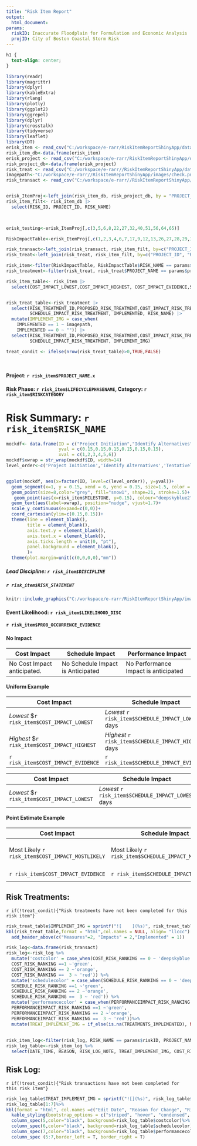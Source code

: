 ```yaml
---
title: "Risk Item Report"
output:
  html_document:
params:
  riskID: Inaccurate Floodplain for Formulation and Economic Analysis
  projID: City of Boston Coastal Storm Risk
---
```


```css
h1 {
  text-align: center;
}
```

```r
library(readr) 
library(magrittr) 
library(dplyr) 
library(kableExtra) 
library(rlang)
library(plotly)
library(ggplot2)
library(ggrepel)
library(dplyr)
library(crosstalk)
library(tidyverse)
library(leaflet)
library(DT)
erisk_item <- read_csv("C:/workspace/e-rarr/RiskItemReportShinyApp/data/RiskItem_FullView_Update.csv")
risk_item_db<-data.frame(erisk_item)
erisk_project <- read_csv("C:/workspace/e-rarr/RiskItemReportShinyApp/data/RiskProject_FullView.csv")
risk_project_db<-data.frame(erisk_project)
risk_treat <- read_csv("C:/workspace/e-rarr//RiskItemReportShinyApp/data/RiskTreatment_FullView.csv")
imagepath<-"C:/workspace/e-rarr//RiskItemReportShinyApp/images/check.png"
risk_transact <- read_csv("C:/workspace/e-rarr//RiskItemReportShinyApp/data/RiskTransaction_FullView.csv")


erisk_ItemProj<-left_join(risk_item_db, risk_project_db, by = "PROJECT_ID")                                                                                                                          
risk_item_filt<- risk_item_db |>
  select(RISK_ID, PROJECT_ID, RISK_NAME)

      

erisk_testing<-erisk_ItemProj[,c(3,5,6,8,22,27,32,40,51,56,64,65)]

RiskImpactTable<-erisk_ItemProj[,c(1,2,3,4,6,7,17,9,12,13,26,27,28,29,30,31,32,33,39,23,22,42,48,49,50,51,52)]

risk_transact<-left_join(risk_transact, risk_item_filt, by=c("PROJECT_ID", "RISK_ID"))     
risk_treat<-left_join(risk_treat, risk_item_filt, by=c("PROJECT_ID", "RISK_ID"))

risk_item<-filter(RiskImpactTable, RiskImpactTable$RISK_NAME == params$riskID, RiskImpactTable$PROJECT_NAME.x == params$projID)
risk_treatment<-filter(risk_treat, risk_treat$PROJECT_NAME == params$projID, risk_treat$RISK_NAME == params$riskID)

risk_item_table<- risk_item |>
  select(COST_IMPACT_LOWEST,COST_IMPACT_HIGHEST, COST_IMPACT_EVIDENCE,SCHEDULE_IMPACT_LOWEST, SCHEDULE_IMPACT_HIGHEST, SCHEDULE_IMPACT_EVIDENCE,PERFORMANCEIMPACT_DESC, PERFORMANCEIMPACTTYPE, PERFORMANCEIMPACT_DESC, SCHEDULE_IMPACT_DISTTYPE)


risk_treat_table<-risk_treatment |>
  select(RISK_TREATMENT_ID,PROPOSED_RISK_TREATMENT,COST_IMPACT_RISK_TREATMENT,
         SCHEDULE_IMPACT_RISK_TREATMENT, IMPLEMENTED, RISK_NAME) |>
  mutate(IMPLEMENT_IMG = case_when(
    IMPLEMENTED == 1 ~ imagepath,
    IMPLEMENTED == 0 ~ "")) |>
  select(RISK_TREATMENT_ID,PROPOSED_RISK_TREATMENT,COST_IMPACT_RISK_TREATMENT,
         SCHEDULE_IMPACT_RISK_TREATMENT, IMPLEMENT_IMG)

treat_condit <- ifelse(nrow(risk_treat_table)>0,TRUE,FALSE)

    
```

#### Project: `r risk_item$PROJECT_NAME.x`

#### Risk Phase: `r risk_item$LIFECYCLEPHASENAME`, Category: `r risk_item$RISKCATEGORY`

# Risk Summary: `r risk_item$RISK_NAME`

```r
mockdf<- data.frame(ID = c("Project Initiation","Identify Alternatives","Tentatively Selected Plan","Agency Decision","Senior Briefing","Chief/Director's Report"),
                    yval = c(0.15,0.15,0.15,0.15,0.15,0.15),
                    xval = c(1,2,3,4,5,6))
mockdf$xwrap = str_wrap(mockdf$ID, width=14)
level_order<-c('Project Initiation','Identify Alternatives','Tentatively Selected Plan','Agency Decision','Senior Briefing',"Chief Report/Director's Report")


ggplot(mockdf, aes(x=factor(ID, level=c(level_order)), y=yval))+
  geom_segment(x=1, y = 0.15, xend = 6, yend = 0.15, size=1.5, color = "grey")+
  geom_point(size=8,color="grey", fill="snow1", shape=21, stroke=1.5)+
   geom_point(aes(x=risk_item$MILESTONE, y=0.15), colour="deepskyblue2", fill="deepskyblue2", shape = 21, size =8, stroke=1.5)+
  geom_text(aes(label=xwrap), position="nudge", vjust=1.7)+
  scale_y_continuous(expand=c(0,0))+
  coord_cartesian(ylim=c(0.15,0.15))+
  theme(line = element_blank(),
        title = element_blank(),
        axis.text.y = element_blank(),
        axis.text.x = element_blank(),
        axis.ticks.length = unit(0, "pt"),
        panel.background = element_blank(),
        )+
  theme(plot.margin=unit(c(0,0,0,0),"mm"))


```

##### **Lead Discipline:** `r risk_item$DISCIPLINE`

##### `r risk_item$RISK_STATEMENT`

```r
knitr::include_graphics("C:/workspace/e-rarr/RiskItemReportShinyApp/images/montecarlo.png")
```

#### **Event Likelihood:** `r risk_item$LIKELIHOOD_DISC`

#### `r risk_item$PROB_OCCURRENCE_EVIDENCE`


#### **No Impact**

| Cost Impact                 | Schedule Impact                   | Performance Impact                   |
|---------------------|-------------------------|---------------------------|
| No Cost Impact anticipated. | No Schedule Impact is Anticipated | No Performance Impact is anticipated |

#### **Uniform Example**

| Cost Impact                                   | Schedule Impact                                      | Performance Impact                                                 |
|--------------------|-----------------------|-----------------------------|
| *Lowest* \$`r risk_item$COST_IMPACT_LOWEST`   | *Lowest* `r risk_item$SCHEDULE_IMPACT_LOWEST` days   | ***Performance Impact:*** `r risk_item$PERFORMANCEIMPACT_DESC`     |
| *Highest* \$`r risk_item$COST_IMPACT_HIGHEST` | *Highest* `r risk_item$SCHEDULE_IMPACT_HIGHEST` days | ***Performance Impact Type:*** `r risk_item$PERFORMANCEIMPACTTYPE` |
| `r risk_item$COST_IMPACT_EVIDENCE`            | `r risk_item$SCHEDULE_IMPACT_EVIDENCE`               | `r risk_item$PERFORMANCEIMPACT_DESC`                               |

| Cost Impact                                 | Schedule Impact                                    | Performance Impact                                             |
|---------------------|------------------------|---------------------------|
| *Lowest* \$`r risk_item$COST_IMPACT_LOWEST` | *Lowest* `r risk_item$SCHEDULE_IMPACT_LOWEST` days | ***Performance Impact:*** `r risk_item$PERFORMANCEIMPACT_DESC` |

#### **Point Estimate Example**

| Cost Impact                                      | Schedule Impact                                      | Performance Impact                                                                                                         |
|-------------------|-------------------|-----------------------------------|
| Most Likely `r risk_item$COST_IMPACT_MOSTLIKELY` | Most Likely `r risk_item$SCHEDULE_IMPACT_MOSTLIKELY` | ***Performance Impact:*** `r risk_item$PERFORMANCEIMPACT_DESC` Performance Impact Type: `r risk_item$PERFORMANCIMPACTTYPE` |
| `r risk_item$COST_IMPACT_EVIDENCE`               | `r risk_item$SCHEDULE_IMPACT_EVIDENCE`               | `r risk_item$PERFORMANCEIMPACT_DESC`                                                                                       |

## Risk Treatments:

`r if(!treat_condit){"Risk treatments have not been completed for this risk item"}`

```r
risk_treat_table$IMPLEMENT_IMG = sprintf("![    ](%s)", risk_treat_table$IMPLEMENT_IMG)
kbl(risk_treat_table,format = "html",col.names = NULL, align= "llccc") %>%
  add_header_above(c("Measures"=2, "Impacts" = 2,"Implemented" = 1))


```

```r
risk_log<-data.frame(risk_transact)
risk_log<-risk_log %>%
  mutate('costcolor' = case_when(COST_RISK_RANKING == 0 ~ 'deepskyblue',
  COST_RISK_RANKING ==1 ~'green', 
  COST_RISK_RANKING == 2 ~'orange',
  COST_RISK_RANKING ==  3 ~ 'red')) %>%
  mutate('schedulecolor' = case_when(SCHEDULE_RISK_RANKING == 0 ~ 'deepskyblue',
  SCHEDULE_RISK_RANKING ==1 ~'green', 
  SCHEDULE_RISK_RANKING == 2 ~'orange',
  SCHEDULE_RISK_RANKING ==  3 ~ 'red')) %>%
  mutate('performancecolor' = case_when(PERFORMANCEIMPACT_RISK_RANKING == 0 ~ 'deepskyblue',
  PERFORMANCEIMPACT_RISK_RANKING ==1 ~'green', 
  PERFORMANCEIMPACT_RISK_RANKING == 2 ~'orange',
  PERFORMANCEIMPACT_RISK_RANKING ==  3 ~ 'red'))%>%
  mutate(TREAT_IMPLEMENT_IMG = if_else(is.na(TREATMENTS_IMPLEMENTED), NA, imagepath))
         
         
risk_item_log<-filter(risk_log, RISK_NAME == params$riskID, PROJECT_NAME == params$projID)
risk_log_table<-risk_item_log %>%
  select(DATE_TIME, REASON, RISK_LOG_NOTE, TREAT_IMPLEMENT_IMG, COST_RISK_RANKING, SCHEDULE_RISK_RANKING, PERFORMANCEIMPACT_RISK_RANKING, costcolor, schedulecolor, performancecolor )
```

## Risk Log:

`r if(!treat_condit){"Risk transactions have not been completed for this risk item"}`

```r
risk_log_table$TREAT_IMPLEMENT_IMG = sprintf("![](%s)", risk_log_table$TREAT_IMPLEMENT_IMG)
risk_log_table[1:7]%>%
kbl(format = "html", col.names =c("Edit Date", "Reason for Change", "Risk Log Note",  "Measures Implemented", "Cost","Schedule","Performance"), align="lllcccc") %>%
  kable_styling(bootstrap_options = c("striped", "hover", "condensed", "responsive"))%>%
  column_spec(5,color="black", background=risk_log_table$costcolor)%>%
  column_spec(6,color="black", background=risk_log_table$schedulecolor)%>%
  column_spec(7,color="black", background=risk_log_table$performancecolor)%>%
  column_spec (5:7,border_left = T, border_right = T)

                                                    
```
